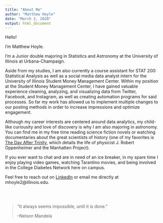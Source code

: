 ```yaml
---
title: "About Me"
author: "Matthew Hoyle"
date: "March 2, 2020"
output: html_document
---
```


Hello!

I'm Matthew Hoyle.

I'm a Junior double majoring in Statistics and Astronomy at the University of Illinois at Urbana-Champaign. 

Aside from my studies, I am also currently a course assistant for STAT 200: Statistical Analysis as well as a social media data analyst intern for the University of Illinois Student Money Management Center. Within my position at the Student Money Management Center, I have gained valuable experience cleaning, analyzing, and visualizing data from Twitter, Facebook, and Instagram, as well as creating automation programs for said processes. So far my work has allowed us to implement multiple changes to our posting methods in order to increase impressions and optimize engagement.

Although my career interests are centered around data analytics, my child-like curiousity and love of discovery is why I am also majoring in astronomy. You can find me in my free time reading science fiction novels or watching documentaries about the great scientists of history (one of my favorites is [The Day After Trinity](https://www.youtube.com/watch?v=Vm5fCxXnK7Y), which details the life of physicist J. Robert Oppenheimer and the Manhatten Project).

If you ever want to chat and are in need of an ice breaker, in my spare time I enjoy playing video games, watching Tarantino movies, and being involved in the College Diabetes Network here on campus.

Feel free to reach out on [LinkedIn](https://www.linkedin.com/in/matthew-hoyle-0b33831a3/) or email me directly at mhoyle2@illinois.edu.

\
\


>"It always seems impossible, until it is done."
>
>--Nelson Mandela






